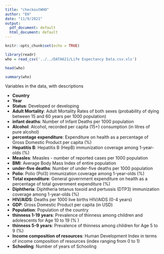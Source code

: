 ```yaml
---
title: "checkoutWHO"
author: "EH"
date: "11/9/2021"
output:
  pdf_document: default
  html_document: default
---
```


```r
knitr::opts_chunk$set(echo = TRUE)
```

```r
library(readr)
who = read_csv('../../DATA621/Life Expectancy Data.csv.xls')
```

```r
head(who)
```

```r
summary(who)
```
Variables in the data, with descriptions

- **Country**  
- **Year**
- **Status**:  Developed or developing
- **Adult Mortality**:  Adult Mortality Rates of both sexes (probability of dying between 15 and 60 years per 1000 population)  
- **infant deaths**:  Number of Infant Deaths per 1000 population  
- **Alcohol**:  Alcohol, recorded per capita (15+) consumption (in litres of pure alcohol)  
- **percentage expenditure**:  Expenditure on health as a percentage of Gross Domestic Product per capita (%)  
- **Hepatitis B**:  Hepatitis B (HepB) immunization coverage among 1-year-olds (%)  
- **Measles**:  Measles - number of reported cases per 1000 population  
- **BMI**:  Average Body Mass Index of entire population  
- **under-five deaths**:  Number of under-five deaths per 1000 population  
- **Polio**:  Polio (Pol3) immunization coverage among 1-year-olds (%)  
- **Total expenditure**:  General government expenditure on health as a percentage of total government expenditure (%)  
- **Diphtheria**:  Diphtheria tetanus toxoid and pertussis (DTP3) immunization coverage among 1-year-olds (%)  
- **HIV/AIDS**:  Deaths per 1000 live births HIV/AIDS (0-4 years)  
- **GDP**:  Gross Domestic Product per capita (in USD)  
- **Population**:  Population of the country  
- **thinness 1-19 years**:  Prevalence of thinness among children and adolescents for Age 10 to 19 (% )  
- **thinness 5-9 years**:  Prevalence of thinness among children for Age 5 to 9 (%)  
- **Income composition of resources**:  Human Development Index in terms of income composition of resources (index ranging from 0 to 1)  
- **Schooling**:  Number of years of Schooling  


